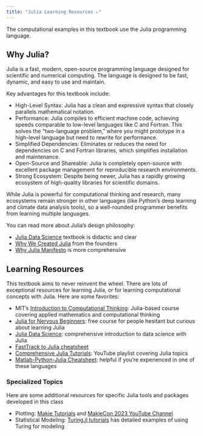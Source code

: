```yaml
---
title: "Julia Learning Resources ✏️"
---
```


The computational examples in this textbook use the Julia programming language.

## Why Julia?

Julia is a fast, modern, open-source programming language designed for scientific and numerical computing.
The language is designed to be fast, dynamic, and easy to use and maintain.

Key advantages for this textbook include:

- High-Level Syntax: Julia has a clean and expressive syntax that closely parallels mathematical notation.
- Performance: Julia compiles to efficient machine code, achieving speeds comparable to low-level languages like C and Fortran.
  This solves the "two-language problem," where you might prototype in a high-level language but need to rewrite for performance.
- Simplified Dependencies: Eliminates or reduces the need for dependencies on C and Fortran libraries, which simplifies installation and maintenance.
- Open-Source and Shareable: Julia is completely open-source with excellent package management for reproducible research environments.
- Strong Ecosystem: Despite being newer, Julia has a rapidly growing ecosystem of high-quality libraries for scientific domains.

While Julia is powerful for computational thinking and research, many ecosystems remain stronger in other languages (like Python's deep learning and climate data analysis tools), so a well-rounded programmer benefits from learning multiple languages.

You can read more about Julia's design philosophy:

- [Julia Data Science](https://juliadatascience.io/why_julia) textbook is didactic and clear
- [Why We Created Julia](https://julialang.org/blog/2012/02/why-we-created-julia/) from the founders
- [Why Julia Manifesto](https://github.com/Datseris/whyjulia-manifesto) is more comprehensive

## Learning Resources

This textbook aims to never reinvent the wheel.
There are lots of exceptional resources for learning Julia, or for learning computational concepts with Juila.
Here are some favorites:

- MIT's [Introduction to Computational Thinking](https://computationalthinking.mit.edu): Julia-based course covering applied mathematics and computational thinking
- [Julia for Nervous Beginners](https://juliaacademy.com/p/julia-programming-for-nervous-beginners): free course for people hesitant but curious about learning Julia
- [Julia Data Science](https://juliadatascience.io/): comprehensive introduction to data science with Julia
- [FastTrack to Julia cheatsheet](https://juliadocs.github.io/Julia-Cheat-Sheet/)
- [Comprehensive Julia Tutorials](https://www.youtube.com/playlist?list=PLCXbkShHt01seTlnlVg6O7f6jKGTguFi7): YouTube playlist covering Julia topics
- [Matlab-Python-Julia Cheatsheet](https://cheatsheets.quantecon.org/): helpful if you're experienced in one of these languages

### Specialized Topics

Here are some additional resources for specific Julia tools and packages developed in this class

- Plotting: [Makie Tutorials](https://docs.makie.org/stable/tutorials/) and [MakieCon 2023 YouTube Channel](https://youtube.com/playlist?list=PLP8iPy9hna6TXEn99mhG5KaTgjsrCkDzQ&feature=shared)
- Statistical Modeling: [Turing.jl tutorials](https://turinglang.org/docs/getting-started/) has detailed examples of using Turing for modeling
